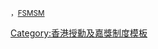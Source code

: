 <span style="font-size:smaller">，[[榮譽獎章|FSMSM]]</span><noinclude>
[[Category:香港授勳及嘉獎制度模板]]
</noinclude>